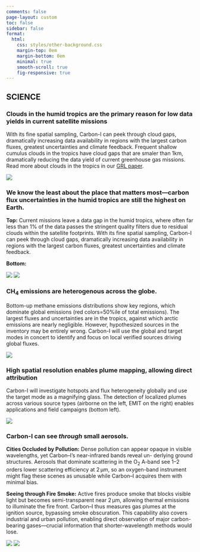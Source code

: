 ```yaml
---
comments: false
page-layout: custom
toc: false
sidebar: false
format:
  html:
    css: styles/other-background.css  
    margin-top: 0em
    margin-bottom: 0em
    minimal: true
    smooth-scroll: true
    fig-responsive: true
---
```


:::: {.hero-small .hero-science}
::: {.container}
# **SCIENCE**
:::
::::

::::: {.wrapper}
::::{.container .science .grid  .border-bottom .py-5}
::: {.g-col-6 .justify-content-center}
### **Clouds in the humid tropics are the primary reason for low data yields in current satellite missions**

With its fine spatial sampling, Carbon-I can peek through cloud gaps,  dramatically increasing data availability in regions with the largest  carbon fluxes, greatest uncertainties and climate feedback. Frequent  shallow cumulus clouds in the tropics have cloud gaps that are smaler  than 1km, dramatically reducing the data yield of current greenhouse gas missions. Read more about clouds in the tropics in our [GRL paper](https://agupubs.onlinelibrary.wiley.com/doi/10.1029/2024GL108791).
:::

::: {.g-col-6 .align-items-end} 
![](img/Fig1_zoom.png){.img-fluid .science-image-frame}
:::
::::

::::{.grid .science .container .border-bottom .py-5}
::: {.g-col-6 .order-md-2 .justify-content-center}
### **We know the least about the place that matters most—carbon flux uncertainties in the humid tropics are still the highest on Earth.**

**Top:** Current missions leave a data gap in the humid tropics, where often far less than 1% of the data passes the stringent quality filters due to residual clouds within the satellite footprints. With its fine spatial sampling, Carbon-I can peek through cloud gaps,  dramatically increasing data availability in regions with the largest  carbon fluxes, greatest uncertainties and climate feedback.

**Bottom:** 

:::

::: {.g-col-6 .order-md-1}
![](img/Fig3_yields.png){.img-fluid .science-image-frame} 
![](img/CI-167_FluxDetection_2025-04-16_ET.png){.img-fluid .science-image-frame} 

:::
::::


::::{.grid .science .container .border-bottom .py-5}
::: {.g-col-6 .justify-content-center}
### **CH<sub>4</sub> emissions are heterogenous across the globe.**

Bottom-up methane emissions distributions show key regions, which dominate global emissions (red colors=50%ile of total emissions). The largest fluxes and uncertainties are in the tropics, against which arctic emissions are nearly negligible. However, hypothesized sources in the inventory may be entirely wrong. Carbon-I will use the global and target modes in concert to identify and focus on local verified sources driving global fluxes.

:::

::: {.g-col-6 .align-items-end}
![](img/Fig4_methane.png){.img-fluid .science-image-frame}
:::
::::

::::{.grid .science .container .border-bottom .py-5}
::: {.g-col-6 .order-md-2 .justify-content-center}
### **High spatial resolution enables plume mapping, allowing direct attribution**

Carbon-I will investigate hotspots and flux heterogeneity globally and  use the target mode as a magnifying glass. The detection of localized  plumes across various source types (airborne on the left, EMIT on the  right) enables applications and field campaigns (bottom left).

:::

::: {.g-col-6 .order-md-1}
![](img/Fig5_plumes.png){.img-fluid .science-image-frame} 
:::
::::

::::{.grid .science .container .border-bottom .py-5}
::: {.g-col-6 .justify-content-center}
### **Carbon-I can see *through* small aerosols.**

**Cities Occluded by Pollution:** Dense pollution can appear opaque
in visible wavelengths, yet Carbon–I’s near-infrared bands reveal un-
derlying ground structures. Aerosols that dominate scattering in the
O<sub>2</sub> A-band see 1–2 orders lower scattering efficiency at 2&thinsp;µm, so an
oxygen-band instrument might flag these scenes as unusable while
Carbon–I acquires them with minimal bias.

**Seeing through Fire Smoke:** Active fires produce smoke that blocks
visible light but becomes semi-transparent near 2&thinsp;µm, allowing thermal emissions to illuminate the fire front. Carbon–I thus measures
gas plumes at the ignition source, bypassing smoke obscuration. This
capability also covers industrial and urban pollution, enabling direct
observation of major carbon-bearing gases—crucial information that
shorter-wavelength methods would lose.

:::

::: {.g-col-6 .align-items-end}
![](img/CI-005F_DelhiPollution_2025-06-04.png){.img-fluid .science-image-frame}
![](img/CI-004F_Amazon_Fires_2025-06-04.png){.img-fluid .science-image-frame}
:::
::::

:::::

<!-- Transition for section content-->

```{=html}
<script>

document.addEventListener("DOMContentLoaded", () => {
  const observer = new IntersectionObserver(
    (entries) => {
      entries.forEach(entry => {
        if (entry.isIntersecting) {
          if (entry.boundingClientRect.top > 0 && entry.boundingClientRect.bottom > window.innerHeight) {
            entry.target.classList.add('animate', 'show');
          } else {
            entry.target.classList.add('show');      // no animation
          }
        }
      });
    },
    { threshold: 0.2 } // when 0.2 of the content appears in viewport, fire callback
  );

  document.querySelectorAll('.science').forEach(el => { 
    observer.observe(el)
  });
});
</script>
```